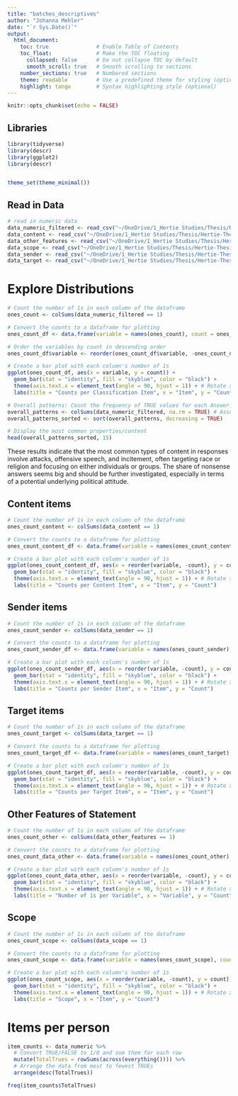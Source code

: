 ```yaml
---
title: "batches_descriptives"
author: "Johanna Mehler"
date: "`r Sys.Date()`"
output: 
  html_document:
    toc: true               # Enable Table of Contents
    toc_float:              # Make the TOC floating
      collapsed: false      # Do not collapse TOC by default
      smooth_scroll: true   # Smooth scrolling to sections
    number_sections: true   # Numbered sections
    theme: readable         # Use a predefined theme for styling (optional)
    highlight: tango        # Syntax highlighting style (optional)
---
```


```r
knitr::opts_chunk$set(echo = FALSE)
```

## Libraries

```r
library(tidyverse)
library(descr) 
library(ggplot2)
library(descr)


theme_set(theme_minimal())
```

## Read in Data

```r
# read in numeric data
data_numeric_filtered <- read_csv("~/OneDrive/1_Hertie Studies/Thesis/Hertie-Thesis-Mehler/data/data_numeric_filtered.csv")
data_content <- read_csv("~/OneDrive/1_Hertie Studies/Thesis/Hertie-Thesis-Mehler/data/data_content.csv")
data_other_features <- read_csv("~/OneDrive/1_Hertie Studies/Thesis/Hertie-Thesis-Mehler/data/data_other_features.csv")
data_scope <- read_csv("~/OneDrive/1_Hertie Studies/Thesis/Hertie-Thesis-Mehler/data/data_scope.csv")
data_sender <- read_csv("~/OneDrive/1_Hertie Studies/Thesis/Hertie-Thesis-Mehler/data/data_sender.csv")
data_target <- read_csv("~/OneDrive/1_Hertie Studies/Thesis/Hertie-Thesis-Mehler/data/data_target.csv")
```

# Explore Distributions

```r
# Count the number of 1s in each column of the dataframe
ones_count <- colSums(data_numeric_filtered == 1)

# Convert the counts to a dataframe for plotting
ones_count_df <- data.frame(variable = names(ones_count), count = ones_count) 

# Order the variables by count in descending order
ones_count_df$variable <- reorder(ones_count_df$variable, -ones_count_df$count)

# Create a bar plot with each column's number of 1s
ggplot(ones_count_df, aes(x = variable, y = count)) +
  geom_bar(stat = "identity", fill = "skyblue", color = "black") +
  theme(axis.text.x = element_text(angle = 90, hjust = 1)) + # Rotate x-axis labels for better readability
  labs(title = "Counts per Classification Item", x = "Item", y = "Count")

```
```r
# Overall patterns: Count the frequency of TRUE values for each Answer.* column
overall_patterns <- colSums(data_numeric_filtered, na.rm = TRUE) # Assuming the first column is `Input.country`
overall_patterns_sorted <- sort(overall_patterns, decreasing = TRUE)

# Display the most common properties/content
head(overall_patterns_sorted, 15)
```

These results indicate that the most common types of content in responses involve attacks, offensive speech, and incitement, often targeting race or religion and focusing on either individuals or groups. The share of nonsense answers seems big and should be further investigated, especially in terms of a potential underlying political attitude.

## Content items

```r
# Count the number of 1s in each column of the dataframe
ones_count_content <- colSums(data_content == 1)

# Convert the counts to a dataframe for plotting
ones_count_content_df <- data.frame(variable = names(ones_count_content), count = ones_count_content) 

# Create a bar plot with each column's number of 1s
ggplot(ones_count_content_df, aes(x = reorder(variable, -count), y = count)) +
  geom_bar(stat = "identity", fill = "skyblue", color = "black") +
  theme(axis.text.x = element_text(angle = 90, hjust = 1)) + # Rotate x-axis labels for better readability
  labs(title = "Counts per Content Item", x = "Item", y = "Count")

```

## Sender items

```r
# Count the number of 1s in each column of the dataframe
ones_count_sender <- colSums(data_sender == 1)

# Convert the counts to a dataframe for plotting
ones_count_sender_df <- data.frame(variable = names(ones_count_sender), count = ones_count_sender) 

# Create a bar plot with each column's number of 1s
ggplot(ones_count_sender_df, aes(x = reorder(variable, -count), y = count)) +
  geom_bar(stat = "identity", fill = "skyblue", color = "black") +
  theme(axis.text.x = element_text(angle = 90, hjust = 1)) + # Rotate x-axis labels for better readability
  labs(title = "Counts per Sender Item", x = "Item", y = "Count")

```

## Target items

```r
# Count the number of 1s in each column of the dataframe
ones_count_target <- colSums(data_target == 1)

# Convert the counts to a dataframe for plotting
ones_count_target_df <- data.frame(variable = names(ones_count_target), count = ones_count_target) 

# Create a bar plot with each column's number of 1s
ggplot(ones_count_target_df, aes(x = reorder(variable, -count), y = count)) +
  geom_bar(stat = "identity", fill = "skyblue", color = "black") +
  theme(axis.text.x = element_text(angle = 90, hjust = 1)) + # Rotate x-axis labels for better readability
  labs(title = "Counts per Target Item", x = "Item", y = "Count")

```

## Other Features of Statement

```r
# Count the number of 1s in each column of the dataframe
ones_count_other <- colSums(data_other_features == 1)

# Convert the counts to a dataframe for plotting
ones_count_data_other <- data.frame(variable = names(ones_count_other), count = ones_count_other) 

# Create a bar plot with each column's number of 1s
ggplot(ones_count_data_other, aes(x = reorder(variable, -count), y = count)) +
  geom_bar(stat = "identity", fill = "skyblue", color = "black") +
  theme(axis.text.x = element_text(angle = 90, hjust = 1)) + # Rotate x-axis labels for better readability
  labs(title = "Number of 1s per Variable", x = "Variable", y = "Count")

```

## Scope

```r
# Count the number of 1s in each column of the dataframe
ones_count_scope <- colSums(data_scope == 1)

# Convert the counts to a dataframe for plotting
ones_count_scope <- data.frame(variable = names(ones_count_scope), count = ones_count_scope) 

# Create a bar plot with each column's number of 1s
ggplot(ones_count_scope, aes(x = reorder(variable, -count), y = count)) +
  geom_bar(stat = "identity", fill = "skyblue", color = "black") +
  theme(axis.text.x = element_text(angle = 90, hjust = 1)) + # Rotate x-axis labels for better readability
  labs(title = "Scope", x = "Item", y = "Count")

```

# Items per person

```r
item_counts <- data_numeric %>% 
  # Convert TRUE/FALSE to 1/0 and sum them for each row
  mutate(TotalTrues = rowSums(across(everything()))) %>%
  # Arrange the data from most to fewest TRUEs
  arrange(desc(TotalTrues)) 

freq(item_counts$TotalTrues)
```


